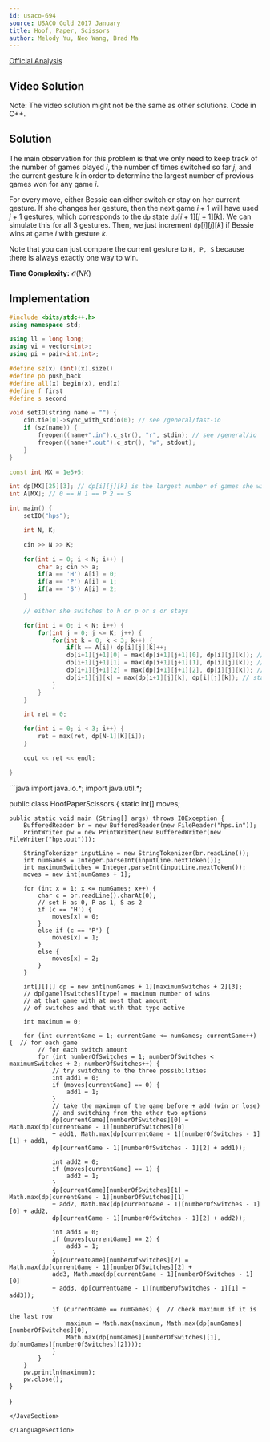 ```yaml
---
id: usaco-694
source: USACO Gold 2017 January
title: Hoof, Paper, Scissors
author: Melody Yu, Neo Wang, Brad Ma
---
```


[Official Analysis](http://www.usaco.org/current/data/sol_hps_gold_jan17.html)

## Video Solution

Note: The video solution might not be the same as other solutions. Code in C++.
<Youtube id="YvPGN6ZPKCc" />

## Solution

The main observation for this problem is that we only need to keep track of the
number of games played $i$, the number of times switched so far $j$, and the
current gesture $k$ in order to determine the largest number of previous games
won for any game $i$.

For every move, either Bessie can either switch or stay on her current gesture.
If she changes her gesture, then the next game $i+1$ will have used $j+1$
gestures, which corresponds to the $\texttt{dp}$ state
$\texttt{dp}[i+1][j+1][k]$. We can simulate this for all 3 gestures. Then, we
just increment $\texttt{dp}[i][j][k]$ if Bessie wins at game $i$ with gesture
$k$.

Note that you can just compare the current gesture to `H, P, S` because there is
always exactly one way to win.

**Time Complexity:** $\mathcal{O}(NK)$

<LanguageSection>

<CPPSection>

## Implementation

```cpp
#include <bits/stdc++.h>
using namespace std;

using ll = long long;
using vi = vector<int>;
using pi = pair<int,int>;

#define sz(x) (int)(x).size()
#define pb push_back
#define all(x) begin(x), end(x)
#define f first
#define s second

void setIO(string name = "") {
	cin.tie(0)->sync_with_stdio(0); // see /general/fast-io
	if (sz(name)) {
		freopen((name+".in").c_str(), "r", stdin); // see /general/io
		freopen((name+".out").c_str(), "w", stdout);
	}
}

const int MX = 1e5+5;

int dp[MX][25][3]; // dp[i][j][k] is the largest number of games she wins at games i with switches j with current item k
int A[MX]; // 0 == H 1 == P 2 == S

int main() {
	setIO("hps");

	int N, K;

	cin >> N >> K;

	for(int i = 0; i < N; i++) {
		char a; cin >> a;
		if(a == 'H') A[i] = 0;
		if(a == 'P') A[i] = 1;
		if(a == 'S') A[i] = 2;
	}

	// either she switches to h or p or s or stays

	for(int i = 0; i < N; i++) {
		for(int j = 0; j <= K; j++) {
			for(int k = 0; k < 3; k++) {
				if(k == A[i]) dp[i][j][k]++;
				dp[i+1][j+1][0] = max(dp[i+1][j+1][0], dp[i][j][k]); // switch to not item
				dp[i+1][j+1][1] = max(dp[i+1][j+1][1], dp[i][j][k]); // switch to not item
				dp[i+1][j+1][2] = max(dp[i+1][j+1][2], dp[i][j][k]); // switch to not item
				dp[i+1][j][k] = max(dp[i+1][j][k], dp[i][j][k]); // stay
			}
		}
	}

	int ret = 0;

	for(int i = 0; i < 3; i++) {
		ret = max(ret, dp[N-1][K][i]);
	}

	cout << ret << endl;

}
```

</CPPSection>
	
<JavaSection>
```java
import java.io.*;
import java.util.*;

public class HoofPaperScissors {
	static int[] moves;

	public static void main (String[] args) throws IOException {
		BufferedReader br = new BufferedReader(new FileReader("hps.in"));
		PrintWriter pw = new PrintWriter(new BufferedWriter(new FileWriter("hps.out")));

		StringTokenizer inputLine = new StringTokenizer(br.readLine());
		int numGames = Integer.parseInt(inputLine.nextToken());
		int maximumSwitches = Integer.parseInt(inputLine.nextToken());
		moves = new int[numGames + 1];
	
		for (int x = 1; x <= numGames; x++) {
			char c = br.readLine().charAt(0);
			// set H as 0, P as 1, S as 2
			if (c == 'H') {
				moves[x] = 0;
			}
			else if (c == 'P') {
				moves[x] = 1;
			}
			else {
				moves[x] = 2;
			}
		}

		int[][][] dp = new int[numGames + 1][maximumSwitches + 2][3];
		// dp[game][switches][type] = maximum number of wins
		// at that game with at most that amount
		// of switches and that with that type active
					     
		int maximum = 0;

		for (int currentGame = 1; currentGame <= numGames; currentGame++) {  // for each game
			// for each switch amount
			for (int numberOfSwitches = 1; numberOfSwitches < maximumSwitches + 2; numberOfSwitches++) {  
				// try switching to the three possibilities
				int add1 = 0;
				if (moves[currentGame] == 0) {
					add1 = 1;
				}
				// take the maximum of the game before + add (win or lose)
				// and switching from the other two options 
				dp[currentGame][numberOfSwitches][0] = Math.max(dp[currentGame - 1][numberOfSwitches][0] 
				+ add1, Math.max(dp[currentGame - 1][numberOfSwitches - 1][1] + add1, 
				dp[currentGame - 1][numberOfSwitches - 1][2] + add1));

				int add2 = 0;
				if (moves[currentGame] == 1) {
					add2 = 1;
				}
				dp[currentGame][numberOfSwitches][1] = Math.max(dp[currentGame - 1][numberOfSwitches][1] 
				+ add2, Math.max(dp[currentGame - 1][numberOfSwitches - 1][0] + add2, 
				dp[currentGame - 1][numberOfSwitches - 1][2] + add2));

				int add3 = 0;
				if (moves[currentGame] == 2) {
					add3 = 1;
				}
				dp[currentGame][numberOfSwitches][2] = Math.max(dp[currentGame - 1][numberOfSwitches][2] + 
				add3, Math.max(dp[currentGame - 1][numberOfSwitches - 1][0] 
				+ add3, dp[currentGame - 1][numberOfSwitches - 1][1] + add3));

				if (currentGame == numGames) {  // check maximum if it is the last row
					maximum = Math.max(maximum, Math.max(dp[numGames][numberOfSwitches][0], 
					Math.max(dp[numGames][numberOfSwitches][1], dp[numGames][numberOfSwitches][2])));
				}
			}
		}
		pw.println(maximum);
		pw.close();
	}
}
```
</JavaSection>

</LanguageSection>
